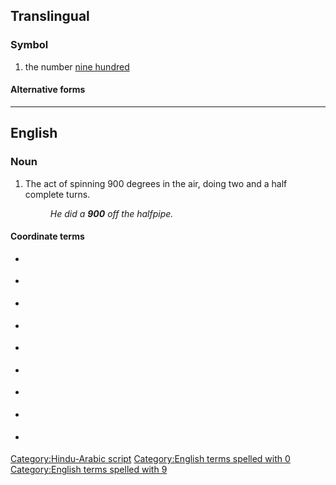 ==Translingual==
{{rfd|mul}}

===Symbol===
{{head|mul|numeral symbol|previous|899|next|901}}

# the number [[nine hundred]]

====Alternative forms====
{{mul-numberchart/900}}

[[Category:Hindu-Arabic script]]

----

==English==

===Noun===
{{en-noun}}

# {{lb|en|sports}} The act of spinning 900 degrees in the air, doing two and a half complete turns.
#: ''He did a '''900''' off the halfpipe.''

====Coordinate terms====
{{top3}}
* {{l|en|1800}} {{gloss|5 turns}}
* {{l|en|1620}} {{gloss|4-1/2 turns}}
* {{l|en|1440}} {{gloss|4 turns}}
* {{l|en|1260}} {{gloss|3-1/2 turns}}
* {{l|en|1080}} {{gloss|3 turns}}
* {{l|en|720}} {{gloss|2 turns}}
* {{l|en|540}} {{gloss|1-1/2 turns}}
* {{l|en|360}} {{gloss|1 complete turn}}
* {{l|en|180}} {{gloss|1/2 turn}}
{{bottom}}

[[Category:English terms spelled with 0]]
[[Category:English terms spelled with 9]]